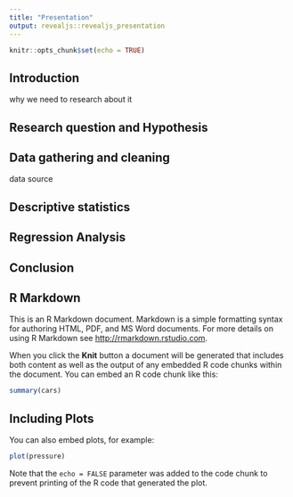 ```yaml
---
title: "Presentation"
output: revealjs::revealjs_presentation
---
```


```r
knitr::opts_chunk$set(echo = TRUE)
```

## Introduction

why we need to research about it

## Research question and Hypothesis

## Data gathering and cleaning

data source

## Descriptive statistics



## Regression Analysis

## Conclusion

## R Markdown

This is an R Markdown document. Markdown is a simple formatting syntax for authoring HTML, PDF, and MS Word documents. For more details on using R Markdown see <http://rmarkdown.rstudio.com>.

When you click the **Knit** button a document will be generated that includes both content as well as the output of any embedded R code chunks within the document. You can embed an R code chunk like this:

```r
summary(cars)
```

## Including Plots

You can also embed plots, for example:

```r
plot(pressure)
```

Note that the `echo = FALSE` parameter was added to the code chunk to prevent printing of the R code that generated the plot.
